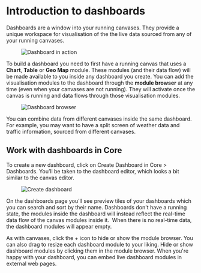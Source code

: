 


# Introduction to dashboards
Dashboards are a window into your running canvases. They provide a unique workspace for visualisation of the the live data sourced from any of your running <Link to={links.userpages.canvases}>canvases</Link>.

<figure>
    <picture>
      <img
        src={DashboardOutput}
        srcSet={`${DashboardOutput2x} 2x`}
        alt="Dashboard in action"
      />
    </picture>
</figure>

To build a dashboard you need to first have a running canvas that uses a **Chart**, **Table** or **Geo Map** module. These modules (and their data flow) will be made available to you inside any dashboard you create. You can add the visualisation modules to the dashboard through the **module browser** at any time (even when your canvases are not running). They will activate once the canvas is running and data flows through those visualisation modules.

<figure>
    <picture>
      <source srcSet={DashboardBrowserMobile} media="(max-width: 575px)" />
      <img
        src={DashboardBrowser}
        srcSet={`${DashboardBrowser2x} 2x`}
        alt="Dashboard browser"
      />
    </picture>
</figure>

You can combine data from different canvases inside the same dashboard. For example, you may want to have a split screen of weather data and traffic information, sourced from different canvases.

## Work with dashboards in Core
To create a new dashboard, click on <span className={docsStyles.streamrHighlight}>Create Dashboard</span> in Core > <Link to={links.userpages.dashboards}>Dashboards</Link>. You’ll be taken to the dashboard editor, which looks a bit similar to the canvas editor.

<figure>
    <picture>
      <img
        className={docsStyles.bordered}
        src={CreateDashboard}
        srcSet={`${CreateDashboard2x} 2x`}
        alt="Create dashboard"
      />
    </picture>
</figure>

On the <Link to={links.userpages.dashboards}>dashboards page</Link> you'll see preview tiles of your dashboards which you can search and sort by their name. Dashboards don't have a running state, the modules inside the dashboard will instead reflect the real-time data flow of the canvas modules inside it.  When there is no real-time data, the dashboard modules will appear empty.

As with canvases, click the + icon to hide or show the module browser. You can also drag to resize each dashboard module to your liking. Hide or show dashboard modules by clicking them in the module browser. When you're happy with your dashboard, you can embed live dashboard modules in external web pages.

